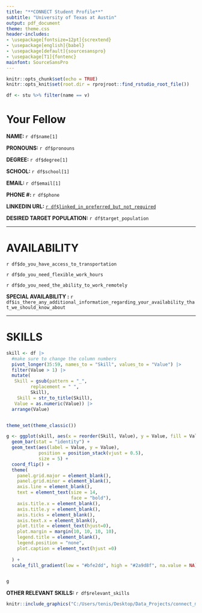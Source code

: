 ```yaml
---
title: "**CONNECT Student Profile**"
subtitle: "University of Texas at Austin"
output: pdf_document 
theme: theme.css
header-includes:
- \usepackage[fontsize=12pt]{scrextend}
- \usepackage[english]{babel}
- \usepackage[default]{sourcesanspro}
- \usepackage[T1]{fontenc}
mainfont: SourceSansPro
---
```


```r
knitr::opts_chunk$set(echo = TRUE)
knitr::opts_knit$set(root.dir = rprojroot::find_rstudio_root_file())
```

```r

df <- stu %>% filter(name == v)

```
# **Your Fellow** 
\bigskip

**NAME: **`r df$name[1]` \bigskip

**PRONOUNS: **`r df$pronouns` \bigskip

**DEGREE: **`r df$degree[1]` \bigskip

**SCHOOL: **`r df$school[1]` \bigskip

**EMAIL: ** `r df$email[1]` \bigskip

**PHONE \#: ** `r df$phone` \bigskip

**LINKEDIN URL: ** [`r df$linked_in_preferred_but_not_required`](`r df$linked_in_preferred_but_not_required`) \bigskip

**DESIRED TARGET POPULATION: ** `r df$target_population` \bigskip


------------------------------------------------------------------------

# **AVAILABILITY**
\bigskip

`r df$do_you_have_access_to_transportation`
\smallskip

`r df$do_you_need_flexible_work_hours`
\smallskip

`r df$do_you_need_the_ability_to_work_remotely`\bigskip

**SPECIAL AVAILABILITY :** `r df$is_there_any_additional_information_regarding_your_availability_that_we_should_know_about`

------------------------------------------------------------------------


# **SKILLS**

```r
skill <- df |> 
  #make sure to change the column numbers 
  pivot_longer(35:59, names_to = "Skill", values_to = "Value") |> 
  filter(Value > 1) |> 
  mutate(
   Skill = gsub(pattern = "_",
         replacement = " ",
         Skill),
    Skill = str_to_title(Skill),
   Value = as.numeric(Value)) |> 
  arrange(Value)


theme_set(theme_classic())

g <- ggplot(skill, aes(x = reorder(Skill, Value), y = Value, fill = Value)) +
  geom_bar(stat = "identity") +
  geom_text(aes(label = Value, y = Value),
            position = position_stack(vjust = 0.5),
            size = 5) +
  coord_flip() +
  theme(
    panel.grid.major = element_blank(),
    panel.grid.minor = element_blank(),
    axis.line = element_blank(),
    text = element_text(size = 14,
                        face = "bold"),
    axis.title.x = element_blank(),
    axis.title.y = element_blank(),
    axis.ticks = element_blank(),
    axis.text.x = element_blank(),
    plot.title = element_text(hjust=0),
    plot.margin = margin(10, 10, 10, 10),
    legend.title = element_blank(),
    legend.position = "none",
    plot.caption = element_text(hjust =0)
    
  ) +
  scale_fill_gradient(low = "#bfe2dd", high = "#2a9d8f", na.value = NA)


g

```

**OTHER RELEVANT SKILLS: ** 
`r df$relevant_skills`

\bigskip
```r
knitr::include_graphics("C:/Users/tenis/Desktop/Data_Projects/connect_matching/rmarkdown/images/RGB_formal_RGK.png")

```
